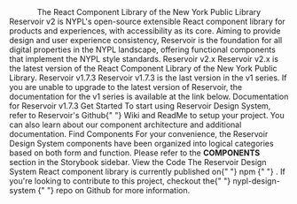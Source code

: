 

<Meta title="Welcome" />

<VStack spacing="s">
  <Logo name="reservoirVerticalColor" size="small" />
  <Box>
    <Center>
      <Heading level="h1" size="heading4">
        The React Component Library of the New York Public Library
      </Heading>
    </Center>
    <Text>
      Reservoir v2 is NYPL's open-source extensible React component library for
      products and experiences, with accessibility as its core. Aiming to
      provide design and user experience consistency, Reservoir is the
      foundation for all digital properties in the NYPL landscape, offering
      functional components that implement the NYPL style standards.
    </Text>
    <Heading level="h2" border="0" size="heading6">
      Reservoir v2.x
    </Heading>
    <Text>
      Reservoir v2.x is the latest version of the React Component Library of the
      New York Public Library.
    </Text>
    <Heading level="h2" border="0" size="heading6">
      Reservoir v1.7.3
    </Heading>
    <Text>
      Reservoir v1.7.3 is the last version in the v1 series. If you are unable
      to upgrade to the latest version of Reservoir, the documentation for the
      v1 series is available at the link below.
    </Text>
    <Link
      href="https://nypl-design-system-git-reservoir-v173-nypl.vercel.app/"
      fontSize="desktop.body.body2"
      type="external"
    >
      Documentation for Reservoir v1.7.3
    </Link>
  </Box>
  <SimpleGrid>
    <Box
      style={{
        alignItems: "center",
        border: "1px solid #ccc",
        display: "flex",
        flexDirection: "column",
        padding: "24px",
      }}
    >
      <Icon
        name="actionCheckCircle"
        size="xxlarge"
        color="section.education.secondary"
        marginBottom="s"
      />
      <Card isCentered>
        <CardHeading id="main-heading1" level="h3" size="heading5">
          Get Started
        </CardHeading>
        <CardContent>
          <Text size="body2">
            To start using Reservoir Design System, refer to Reservoir's Github{" "}
            <Link
              href="https://github.com/NYPL/nypl-design-system/wiki"
              type="external"
            >
              Wiki
            </Link>
            and <Link
              href="https://github.com/NYPL/nypl-design-system/blob/development/README.md"
              type="external"
            >
              ReadMe
            </Link> to setup your project. You can also learn about our component
            architecture and additional documentation.
          </Text>
        </CardContent>
      </Card>
    </Box>
    <Box
      style={{
        alignItems: "center",
        border: "1px solid #ccc",
        display: "flex",
        flexDirection: "column",
        padding: "24px",
      }}
    >
      <Icon
        name="search"
        size="xxlarge"
        color="section.education.secondary"
        marginBottom="s"
      />
      <Card isCentered>
        <CardHeading id="main-heading1" level="h3" size="heading5">
          Find Components
        </CardHeading>
        <CardContent>
          <Text size="body2">
            For your convenience, the Reservoir Design System components have
            been organized into logical categories based on both form and
            function. Please refer to the <b>COMPONENTS</b> section in the
            Storybook sidebar.
          </Text>
        </CardContent>
      </Card>
    </Box>
    <Box
      style={{
        alignItems: "center",
        border: "1px solid #ccc",
        display: "flex",
        flexDirection: "column",
        padding: "24px",
      }}
    >
      <Icon
        name="fileTypeSpreadsheet"
        size="xxlarge"
        color="section.education.secondary"
        marginBottom="s"
      />
      <Card isCentered>
        <CardHeading id="main-heading1" level="h3" size="heading5">
          View the Code
        </CardHeading>
        <CardContent>
          <Text size="body2">
            The Reservoir Design System React component library is currently
            published on{" "}
            <Link
              href="https://www.npmjs.com/package/@nypl/design-system-react-components"
              type="external"
            >
              npm
            </Link>{" "}
            . If you're looking to contribute to this project, checkout the{" "}
            <Link
              href="https://github.com/NYPL/nypl-design-system"
              type="external"
            >
              nypl-design-system
            </Link>{" "}
            repo on Github for more information.
          </Text>
        </CardContent>
      </Card>
    </Box>
  </SimpleGrid>
</VStack>
